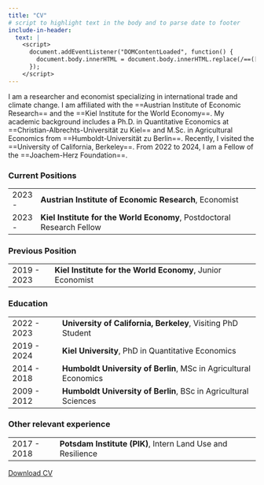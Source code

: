 ```yaml
---
title: "CV"
# script to highlight text in the body and to parse date to footer
include-in-header:
  text: |
    <script>
      document.addEventListener("DOMContentLoaded", function() {
        document.body.innerHTML = document.body.innerHTML.replace(/==([^=]+)==/g, '<span class="highlight">$1</span>');
      });
    </script>
---
```


I am a researcher and economist specializing in international trade and climate change. I am affiliated with the ==Austrian Institute of Economic Research== and the ==Kiel Institute for the World Economy==. My academic background includes a Ph.D. in Quantitative Economics at ==Christian-Albrechts-Universität zu Kiel== and  M.Sc. in Agricultural Economics from ==Humboldt-Universität zu Berlin==. Recently, I visited the ==University of California, Berkeley==. From 2022 to 2024, I am a Fellow of the ==Joachem-Herz Foundation==.

### Current Positions

|        |                                                               |
|--------|---------------------------------------------------------------|
| 2023 - | **Austrian Institute of Economic Research**, Economist        |
| 2023 - | **Kiel Institute for the World Economy**, Postdoctoral Research Fellow |

### Previous Position

|             |                                                               |
|-------------|---------------------------------------------------------------|
| 2019 - 2023 | **Kiel Institute for the World Economy**, Junior Economist    |

### Education

|             |                                                                   |
|--------------|------------------------------------------------------|
| 2022 - 2023 | **University of California, Berkeley**, Visiting PhD Student |
| 2019 - 2024 | **Kiel University**, PhD in Quantitative Economics                |
| 2014 - 2018 | **Humboldt University of Berlin**, MSc in Agricultural Economics  |
| 2009 - 2012 | **Humboldt University of Berlin**, BSc in Agricultural Sciences   |

### **Other relevant experience**

|             |                                                             |
|-------------|------------------------------------------------------|
| 2017 - 2018 | **Potsdam Institute (PIK)**, Intern Land Use and Resilience |

[Download CV](/files/CV.pdf)
